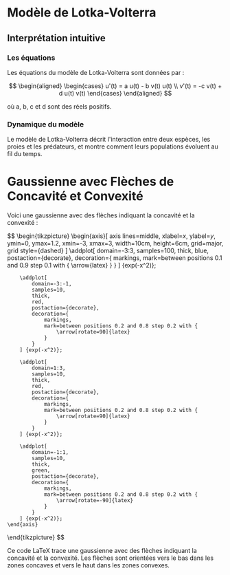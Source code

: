 # Modèle de Lotka-Volterra

## Interprétation intuitive

### Les équations

Les équations du modèle de Lotka-Volterra sont données par :

$$
\begin{aligned}
    \begin{cases}
        u'(t) = a u(t) - b v(t) u(t) \\
        v'(t) = -c v(t)  + d u(t) v(t)
    \end{cases}
\end{aligned}
$$

où a, b, c et d sont des réels positifs.


### Dynamique du modèle

Le modèle de Lotka-Volterra décrit l'interaction entre deux espèces, les proies et les prédateurs, et montre comment leurs populations évoluent au fil du temps.

# Gaussienne avec Flèches de Concavité et Convexité

Voici une gaussienne avec des flèches indiquant la concavité et la convexité :

$$
\begin{tikzpicture}
    \begin{axis}[
        axis lines=middle,
        xlabel=$x$,
        ylabel=$y$,
        ymin=0, ymax=1.2,
        xmin=-3, xmax=3,
        width=10cm,
        height=6cm,
        grid=major,
        grid style={dashed}
    ]
        \addplot[
            domain=-3:3,
            samples=100,
            thick,
            blue,
            postaction={decorate},
            decoration={
                markings,
                mark=between positions 0.1 and 0.9 step 0.1 with {
                    \arrow{latex}
                }
            }
        ] {exp(-x^2)};

        \addplot[
            domain=-3:-1,
            samples=10,
            thick,
            red,
            postaction={decorate},
            decoration={
                markings,
                mark=between positions 0.2 and 0.8 step 0.2 with {
                    \arrow[rotate=90]{latex}
                }
            }
        ] {exp(-x^2)};

        \addplot[
            domain=1:3,
            samples=10,
            thick,
            red,
            postaction={decorate},
            decoration={
                markings,
                mark=between positions 0.2 and 0.8 step 0.2 with {
                    \arrow[rotate=90]{latex}
                }
            }
        ] {exp(-x^2)};

        \addplot[
            domain=-1:1,
            samples=10,
            thick,
            green,
            postaction={decorate},
            decoration={
                markings,
                mark=between positions 0.2 and 0.8 step 0.2 with {
                    \arrow[rotate=-90]{latex}
                }
            }
        ] {exp(-x^2)};
    \end{axis}
\end{tikzpicture}
$$

Ce code LaTeX trace une gaussienne avec des flèches indiquant la concavité et la convexité. Les flèches sont orientées vers le bas dans les zones concaves et vers le haut dans les zones convexes.
